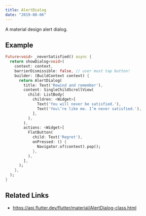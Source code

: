 ```yaml
---
title: AlertDialog
date: "2019-08-06"
---
```


A material design alert dialog.

## Example

```dart liveslice=AlertDialog
Future<void> _neverSatisfied() async {
  return showDialog<void>(
    context: context,
    barrierDismissible: false, // user must tap button!
    builder: (BuildContext context) {
      return AlertDialog(
        title: Text('Rewind and remember'),
        content: SingleChildScrollView(
          child: ListBody(
            children: <Widget>[
              Text('You will never be satisfied.'),
              Text('You\’re like me. I’m never satisfied.'),
            ],
          ),
        ),
        actions: <Widget>[
          FlatButton(
            child: Text('Regret'),
            onPressed: () {
              Navigator.of(context).pop();
            },
          ),
        ],
      );
    },
  );
}
```


## Related Links
- https://api.flutter.dev/flutter/material/AlertDialog-class.html
